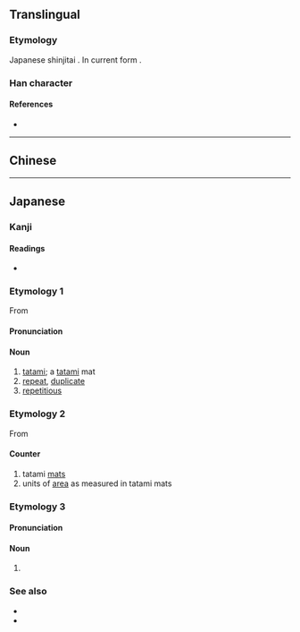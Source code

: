 {{character info/new}}
{{also|疊}}
==Translingual==
{{Han simplified forms|疊|畳|叠}}

===Etymology===
Japanese shinjitai {{Han simp|疊|f=畾|t=田}}. In current form {{Han compound|田|冝}}.

===Han character===
{{Han char|rn=102|rad=田|as=07|sn=12|four=60107|canj=WBBM|ids=⿱田冝}}

====References====
* {{Han ref|kx=0764.041|dkj=21875|hdz=42544.011|uh=7573|ud=30067}}

----

==Chinese==
{{zh-see|疊|v}}

----

==Japanese==
{{ja-kanji forms|畳|疊}}

===Kanji===
{{ja-kanji|grade=c|rs=田07|style=s|kyu=疊}}

====Readings====
* {{ja-readings|goon=じょう<でふ|kanon=ちょう<てふ|kun=かさ-なる, かさ-ねる, たた-む, たた-み|nanori=あき}}

===Etymology 1===
{{ja-kanjitab|たた|o1=み|yomi=k}}
From {{m|ja|畳む|pos=v|tr=tatamu||to [[fold]]}}

====Pronunciation====
{{ja-pron|acc=1|y=k|たたみ}}

====Noun====
{{ja-noun|たたみ|kyu=疊}}

# [[tatami]]; a [[tatami]] mat
# [[repeat]], [[duplicate]]
# [[repetitious]]

===Etymology 2===
{{ja-kanjitab|じょう|yomi=o}}
From {{der|ja|ltc|疊|tr=dep||to [[fold]]|sort=しょう'}}

====Counter====
{{ja-pos|じょう|counter|hhira=でふ|kyu=疊}}

# tatami [[mat]]s
# units of [[area]] as measured in tatami mats

===Etymology 3===
{{ja-kanjitab|たとう|yomi=irr|sort=たとう}}

====Pronunciation====
{{ja-pron|acc=2|y=i|たとう}}

====Noun====
{{ja-noun|たとう|hhira=たたう|kyu=疊}}

# {{clip|lang=ja|畳紙|tr=tatōgami|sort=たとう}}

===See also===
* {{ja-r|和室|gloss=Japanese-style room|わしつ}}
* {{ja-r|布団|gloss=[[futon]], sleeping mattress|ふとん}}

{{cln|ja|basic words|sort=たたみ}}
{{cln|ja|words with multiple readings}}